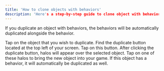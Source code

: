 ```yaml
---
title: 'How to clone objects with behaviors'
description: 'Here's a step-by-step guide to clone object with behaviors on your Soba Game'
---
```


If you duplicate an object with behaviors, the behaviors will be automatically duplicated alongside the behavior. 

<Steps>
  <Step title="First Step">
Tap on the object that you wish to duplicate.
 </Step>
  <Step title="Second Step">
Find the duplicate button located at the top left of your screen. Tap on this button.
 </Step>
<Step title="Third Step">
After clicking the duplicate button, halos will appear over the selected object. Tap on one of these halos to bring the new object into your game. If this object has a behavior, it will automatically be duplicated as well.
  </Step>
</Steps>
